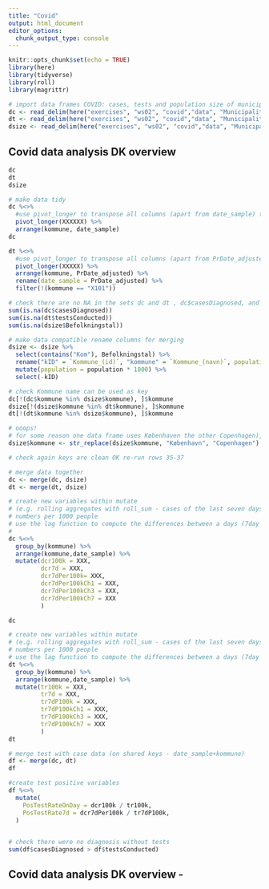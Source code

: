 ```yaml
---
title: "Covid"
output: html_document
editor_options: 
  chunk_output_type: console
---
```


```r
knitr::opts_chunk$set(echo = TRUE)
library(here)
library(tidyverse)
library(roll)
library(magrittr)

# import data frames COVID: cases, tests and population size of municipalities
dc <- read_delim(here("exercises", "ws02", "covid","data", "Municipality_cases_time_series.csv"), ";", escape_double = FALSE, trim_ws = TRUE)
dt <- read_delim(here("exercises", "ws02", "covid","data", "Municipality_tested_persons_time_series.csv"), ";", escape_double = FALSE, trim_ws = TRUE)
dsize <- read_delim(here("exercises", "ws02", "covid","data", "Municipality_test_pos.csv"), ";", escape_double = FALSE, trim_ws = TRUE)
```
## Covid data analysis DK overview
```r
dc
dt
dsize
```

```r
# make data tidy
dc %<>% 
  #use pivot_longer to transpose all columns (apart from date_sample) to two columns ('kommune','testsConducted') that hold the name of the kommune and the values of the number of diagnosed cases
  pivot_longer(XXXXXX) %>% 
  arrange(kommune, date_sample)
dc
```

```r
dt %<>% 
  #use pivot_longer to transpose all columns (apart from PrDate_adjusted) to two columns ('kommune','testsConducted') that hold the name of the kommune and the values of the number of conducted tests 
  pivot_longer(XXXXX) %>%
  arrange(kommune, PrDate_adjusted) %>%
  rename(date_sample = PrDate_adjusted) %>%
  filter(!(kommune == "X101"))

```

```r
# check there are no NA in the sets dc and dt , dc$casesDiagnosed, and dt$testsConducted
sum(is.na(dc$casesDiagnosed))
sum(is.na(dt$testsConducted))
sum(is.na(dsize$Befolkningstal))
```

```r
# make data compatible rename columns for merging 
dsize <- dsize %>%
  select(contains("Kom"), Befolkningstal) %>%
  rename("kID" = `Kommune_(id)`, "kommune" = `Kommune_(navn)`, population = Befolkningstal) %>%
  mutate(population = population * 1000) %>%
  select(-kID)

```

```r
# check Kommune name can be used as key
dc[!(dc$kommune %in% dsize$kommune), ]$kommune
dsize[!(dsize$kommune %in% dt$kommune), ]$kommune
dt[!(dt$kommune %in% dsize$kommune), ]$kommune
```

```r
# ooops!
# for some reason one data frame uses Københaven the other Copenhagen), - use str_replace to change "København", "Copenhagen"
dsize$kommune <- str_replace(dsize$kommune, "København", "Copenhagen")

# check again keys are clean OK re-run rows 35-37

# merge data together
dc <- merge(dc, dsize)
dt <- merge(dt, dsize)

```

```r

# create new variables within mutate 
# (e.g. rolling aggregates with roll_sum - cases of the last seven days) - 
# numbers per 1000 people 
# use the lag function to compute the differences between a days (7day sum) value and the one from 7 days (3, and 1) ago
#
dc %<>% 
  group_by(kommune) %>%
  arrange(kommune,date_sample) %>%
  mutate(dcr100k = XXX, 
         dcr7d = XXX,
         dcr7dPer100k= XXX,
         dcr7dPer100kCh1 = XXX,
         dcr7dPer100kCh3 = XXX,
         dcr7dPer100kCh7 = XXX
         )

dc
```

```r
# create new variables within mutate 
# (e.g. rolling aggregates with roll_sum - cases of the last seven days) - 
# numbers per 1000 people 
# use the lag function to compute the differences between a days (7day sum) value and the one from 7 days (3, and 1) ago
dt %<>% 
  group_by(kommune) %>% 
  arrange(kommune,date_sample) %>%
  mutate(tr100k = XXX, 
         tr7d = XXX, 
         tr7dP100k = XXX,
         tr7dP100kCh1 = XXX,
         tr7dP100kCh3 = XXX,
         tr7dP100kCh7 = XXX
         )
dt
```

```r
# merge test with case data (on shared keys - date_sample+kommune)
df <- merge(dc, dt)
df

#create test positive variables 
df %<>% 
  mutate(
    PosTestRateOnDay = dcr100k / tr100k,
    PosTestRate7d = dcr7dPer100k / tr7dP100k, 
  )
    

# check there were no diagnosis without tests
sum(df$casesDiagnosed > df$testsConducted)
```

## Covid data analysis DK overview - 

